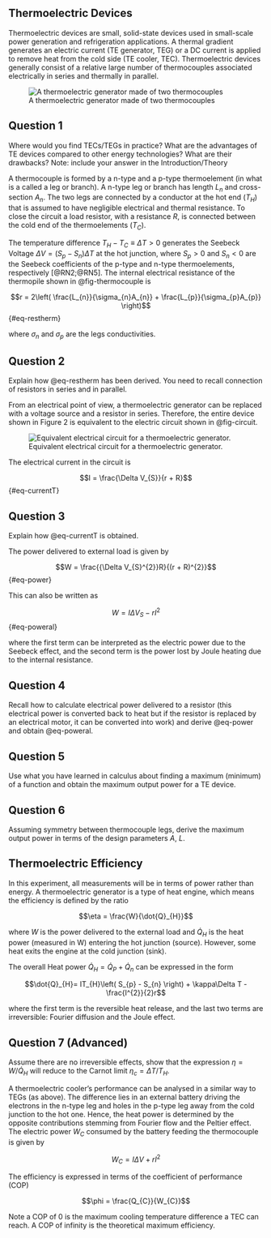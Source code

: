 ## Thermoelectric Devices 

Thermoelectric devices are small, solid-state devices used in small-scale power generation and refrigeration applications. A thermal gradient generates an electric current (TE generator, TEG) or a DC current is applied to remove heat from the cold side (TE cooler, TEC). Thermoelectric devices generally consist of a relative large number of thermocouples associated electrically in series and thermally in parallel.

![A thermoelectric generator made of two thermocouples](images/thermocouple.png){#fig-thermocouple}

::: {.callout-tip}
## Question 1

Where would you find TECs/TEGs in practice? What are the advantages of TE devices compared to other energy technologies? What are their drawbacks? Note: include your answer in the Introduction/Theory
:::

A thermocouple is formed by a n-type and a p-type thermoelement (in what is a called a leg or branch). A n-type leg or branch has length $L_{n}$ and cross-section $A_{n}$. The two legs are connected by a conductor at the hot end ($T_{H}$) that is assumed to have negligible electrical and thermal resistance. To close the circuit a load resistor, with a resistance $R$, is connected between the cold end of the thermoelements ($T_{C}$).

The temperature difference $T_{H} - T_{C} \equiv \Delta T > 0$ generates the Seebeck Voltage $\Delta V = \left( S_{p} - S_{n} \right)\Delta T$ at the hot junction, where $S_{p} > 0$ and $S_{n} < 0$ are the Seebeck coefficients of the p-type and n-type thermoelements, respectively [@RN2;@RN5]. The internal electrical resistance of the thermopile shown in @fig-thermocouple is

$$r = 2\left( \frac{L_{n}}{\sigma_{n}A_{n}} + \frac{L_{p}}{\sigma_{p}A_{p}} \right)$$ {#eq-restherm}

where $\sigma_{n}$ and $\sigma_{p}$ are the legs conductivities.

::: {.callout-tip}
## Question 2

Explain how @eq-restherm has been derived. You need to recall connection of resistors in series and in parallel.
:::

From an electrical point of view, a thermoelectric generator can be replaced with a voltage source and a resistor in series. Therefore, the entire device shown in Figure 2 is equivalent to the electric circuit shown in @fig-circuit.

![Equivalent electrical circuit for a thermoelectric generator.](images/circuit.png){#fig-circuit}

The electrical current in the circuit is

$$I = \frac{\Delta V_{S}}{r + R}$$ {#eq-currentT}

::: {.callout-tip}
## Question 3

Explain how @eq-currentT is obtained.
:::

The power delivered to external load is given by

$$W = \frac{{\Delta V_{S}^{2}}R}{(r + R)^{2}}$$ {#eq-power}

This can also be written as

$$W = I\Delta V_{S} - rI^{2}$$ {#eq-poweral}

where the first term can be interpreted as the electric power due to the Seebeck effect, and the second term is the power lost by Joule heating due to the internal resistance.

::: {.callout-tip}
## Question 4

Recall how to calculate electrical power delivered to a resistor (this electrical power is converted back to heat but if the resistor is replaced by an electrical motor, it can be converted into work) and derive @eq-power and obtain @eq-poweral.
:::

::: {.callout-tip}
## Question 5

Use what you have learned in calculus about finding a maximum (minimum) of a function and obtain the maximum output power for a TE device.
:::

::: {.callout-tip}
## Question 6

Assuming symmetry between thermocouple legs, derive the maximum output power in terms of the design parameters $A,\ L$.
:::

## Thermoelectric Efficiency

In this experiment, all measurements will be in terms of power rather than energy. A thermoelectric generator is a type of heat engine, which means the efficiency is defined by the ratio

$$\eta = \frac{W}{\dot{Q}_{H}}$$

where $W$ is the power delivered to the external load and $\dot{Q}_{H}$ is the heat power (measured in W) entering the hot junction (source). However, some heat exits the engine at the cold junction (sink).

The overall Heat power $\dot{Q}_{H} = \dot{Q}_{P} + \dot{Q}_{n}$ can be expressed in the form

$$\dot{Q}_{H}= IT_{H}\left( S_{p} - S_{n} \right) + \kappa\Delta T - \frac{I^{2}}{2}r$$

where the first term is the reversible heat release, and the last two terms are irreversible: Fourier diffusion and the Joule effect.

::: {.callout-tip}
## Question 7 (Advanced)

Assume there are no irreversible effects, show that the expression $\eta = W/\dot{Q}_{H}$ will reduce to the Carnot limit $\eta_{c} = \Delta T/T_{H}$.
:::

A thermoelectric cooler's performance can be analysed in a similar way to TEGs (as above). The difference lies in an external battery driving the electrons in the n-type leg and holes in the p-type leg away from the cold junction to the hot one. Hence, the heat power is determined by the opposite contributions stemming from Fourier flow and the Peltier effect. The electric power $W_{C}\ $consumed by the battery feeding the thermocouple is given by

$$W_{C} = I\Delta V + rI^{2}$$

The efficiency is expressed in terms of the coefficient of performance (COP)

$$\phi = \frac{Q_{C}}{W_{C}}$$

Note a COP of 0 is the maximum cooling temperature difference a TEC can reach. A COP of infinity is the theoretical maximum efficiency.